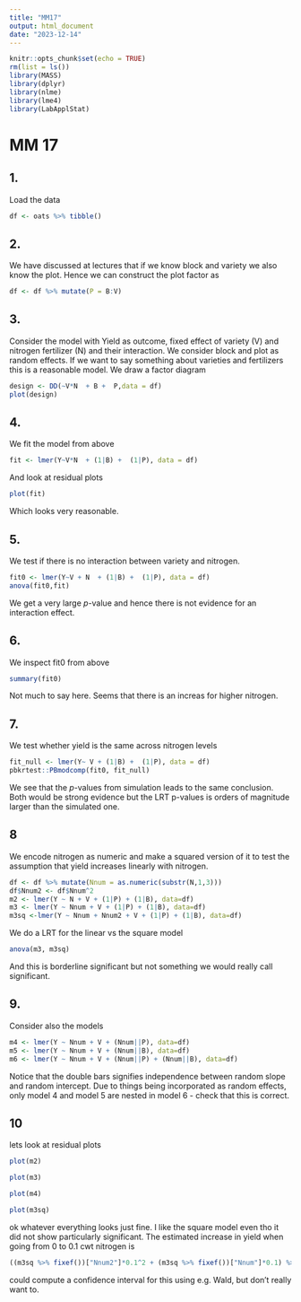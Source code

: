```yaml
---
title: "MM17"
output: html_document
date: "2023-12-14"
---
```


```r
knitr::opts_chunk$set(echo = TRUE)
rm(list = ls())
library(MASS)
library(dplyr)
library(nlme)
library(lme4)
library(LabApplStat)
```

# MM 17

## 1.

Load the data
```r
df <- oats %>% tibble()
```


## 2.

We have discussed at lectures that if we know block and variety we also know the plot. Hence we can construct the plot factor as
```r
df <- df %>% mutate(P = B:V)
```

## 3. 

Consider the model with Yield as outcome, fixed effect of variety (V) and nitrogen fertilizer (N) and their interaction. We consider block and plot as random effects. If we want to say something about varieties and fertilizers this is a reasonable model. We draw a factor diagram
```r
design <- DD(~V*N  + B +  P,data = df)
plot(design)
```

## 4.

We fit the model from above
```r
fit <- lmer(Y~V*N  + (1|B) +  (1|P), data = df)
```
And look at residual plots
```r
plot(fit)
```
Which looks very reasonable.

## 5.

We test if there is no interaction between variety and nitrogen.

```r
fit0 <- lmer(Y~V + N  + (1|B) +  (1|P), data = df)
anova(fit0,fit)
```
We get a very large $p$-value and hence there is not evidence for an interaction effect.

## 6.

We inspect fit0 from above
```r
summary(fit0)
```
Not much to say here. Seems that there is an increas for higher nitrogen.

## 7.

We test whether yield is the same across nitrogen levels
```r
fit_null <- lmer(Y~ V + (1|B) +  (1|P), data = df)
pbkrtest::PBmodcomp(fit0, fit_null)
```
We see that the $p$-values from simulation leads to the same conclusion. Both would be strong evidence but the LRT p-values is orders of magnitude larger than the simulated one.

## 8

We encode nitrogen as numeric and make a squared version of it to test the assumption that yield increases linearly with nitrogen.

```r
df <- df %>% mutate(Nnum = as.numeric(substr(N,1,3)))
df$Nnum2 <- df$Nnum^2
m2 <- lmer(Y ~ N + V + (1|P) + (1|B), data=df)
m3 <- lmer(Y ~ Nnum + V + (1|P) + (1|B), data=df)
m3sq <-lmer(Y ~ Nnum + Nnum2 + V + (1|P) + (1|B), data=df)
```
We do a LRT for the linear vs the square model

```r
anova(m3, m3sq)
```
And this is borderline significant but not something we would really call significant.

## 9.

Consider also the models
```r
m4 <- lmer(Y ~ Nnum + V + (Nnum||P), data=df)
m5 <- lmer(Y ~ Nnum + V + (Nnum||B), data=df)
m6 <- lmer(Y ~ Nnum + V + (Nnum||P) + (Nnum||B), data=df)
```
Notice that the double bars signifies independence between random slope and random intercept. Due to things being incorporated as random effects, only model 4 and model 5 are nested in model 6 - check that this is correct.

## 10
lets look at residual plots
```r
plot(m2)
```
```r
plot(m3)
```
```r
plot(m4)
```
```r
plot(m3sq)
```
ok whatever everything looks just fine. I like the square model even tho it did not show particularly significant. The estimated increase in yield when going from 0 to 0.1 cwt nitrogen is

```r
((m3sq %>% fixef())["Nnum2"]*0.1^2 + (m3sq %>% fixef())["Nnum"]*0.1) %>% unname()
```
could compute a confidence interval for this using e.g. Wald, but don't really want to.


